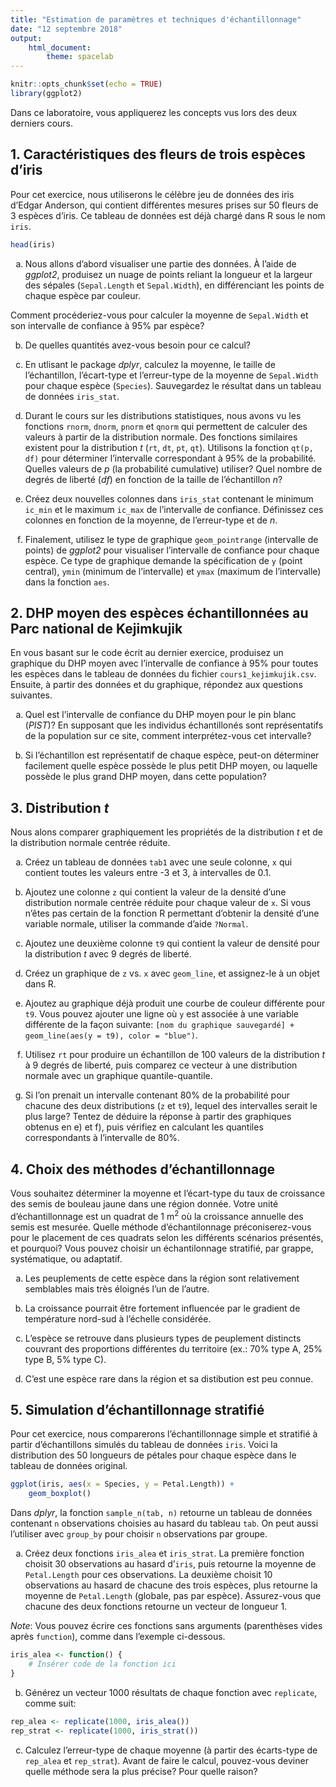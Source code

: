 ```yaml
---
title: "Estimation de paramètres et techniques d'échantillonnage"
date: "12 septembre 2018"
output: 
    html_document:
        theme: spacelab
---
```


```r
knitr::opts_chunk$set(echo = TRUE)
library(ggplot2)
```

Dans ce laboratoire, vous appliquerez les concepts vus lors des deux derniers cours.


## 1. Caractéristiques des fleurs de trois espèces d'iris

Pour cet exercice, nous utiliserons le célèbre jeu de données des iris d'Edgar Anderson, qui contient différentes mesures prises sur 50 fleurs de 3 espèces d'iris. Ce tableau de données est déjà chargé dans R sous le nom `iris`.

```r
head(iris)
```

a) Nous allons d'abord visualiser une partie des données. À l'aide de *ggplot2*, produisez un nuage de points reliant la longueur et la largeur des sépales (`Sepal.Length` et `Sepal.Width`), en différenciant les points de chaque espèce par couleur.

Comment procéderiez-vous pour calculer la moyenne de `Sepal.Width` et son intervalle de confiance à 95% par espèce?

b) De quelles quantités avez-vous besoin pour ce calcul?

c) En utlisant le package *dplyr*, calculez la moyenne, le taille de l'échantillon, l'écart-type et l'erreur-type de la moyenne de `Sepal.Width` pour chaque espèce (`Species`). Sauvegardez le résultat dans un tableau de données `iris_stat`.

d) Durant le cours sur les distributions statistiques, nous avons vu les fonctions `rnorm`, `dnorm`, `pnorm` et `qnorm` qui permettent de calculer des valeurs à partir de la distribution normale. Des fonctions similaires existent pour la distribution $t$ (`rt`, `dt`, `pt`, `qt`). Utilisons la fonction `qt(p, df)` pour déterminer l'intervalle correspondant à 95% de la probabilité. Quelles valeurs de $p$ (la probabilité cumulative) utiliser? Quel nombre de degrés de liberté ($df$) en fonction de la taille de l'échantillon $n$?

e) Créez deux nouvelles colonnes dans `iris_stat` contenant le minimum `ic_min` et le maximum `ic_max` de l'intervalle de confiance. Définissez ces colonnes en fonction de la moyenne, de l'erreur-type et de $n$.

f) Finalement, utilisez le type de graphique `geom_pointrange` (intervalle de points) de *ggplot2* pour visualiser l'intervalle de confiance pour chaque espèce. Ce type de graphique demande la spécification de `y` (point central), `ymin` (minimum de l'intervalle) et `ymax` (maximum de l'intervalle) dans la fonction `aes`.


## 2. DHP moyen des espèces échantillonnées au Parc national de Kejimkujik

En vous basant sur le code écrit au dernier exercice, produisez un graphique du DHP moyen avec l'intervalle de confiance à 95% pour toutes les espèces dans le tableau de données du fichier `cours1_kejimkujik.csv`. Ensuite, à partir des données et du graphique, répondez aux questions suivantes.

a) Quel est l'intervalle de confiance du DHP moyen pour le pin blanc (*PIST*)? En supposant que les individus échantillonés sont représentatifs de la population sur ce site, comment interprétez-vous cet intervalle?

b) Si l'échantillon est représentatif de chaque espèce, peut-on déterminer facilement quelle espèce possède le plus petit DHP moyen, ou laquelle possède le plus grand DHP moyen, dans cette population?


## 3. Distribution *t*

Nous alons comparer graphiquement les propriétés de la distribution *t* et de la distribution normale centrée réduite.

a) Créez un tableau de données `tab1` avec une seule colonne, `x` qui contient toutes les valeurs entre -3 et 3, à intervalles de 0.1.

b) Ajoutez une colonne `z` qui contient la valeur de la densité d'une distribution normale centrée réduite pour chaque valeur de `x`. Si vous n'êtes pas certain de la fonction R permettant d'obtenir la densité d'une variable normale, utiliser la commande d'aide `?Normal`.

c) Ajoutez une deuxième colonne `t9` qui contient la valeur de densité pour la distribution *t* avec 9 degrés de liberté.

d) Créez un graphique de `z` vs. `x` avec `geom_line`, et assignez-le à un objet dans R.

e) Ajoutez au graphique déjà produit une courbe de couleur différente pour `t9`.
Vous pouvez ajouter une ligne où `y` est associée à une variable différente de la façon suivante:
`[nom du graphique sauvegardé] + geom_line(aes(y = t9), color = "blue")`.

f) Utilisez `rt` pour produire un échantillon de 100 valeurs de la distribution *t* à 9 degrés de liberté, puis comparez ce vecteur à une distribution normale avec un graphique quantile-quantile.

g) Si l'on prenait un intervalle contenant 80% de la probabilité pour chacune des deux distributions (`z` et `t9`), lequel des intervalles serait le plus large? Tentez de déduire la réponse à partir des graphiques obtenus en e) et f), puis vérifiez en calculant les quantiles correspondants à l'intervalle de 80%.


## 4. Choix des méthodes d'échantillonnage

Vous souhaitez déterminer la moyenne et l'écart-type du taux de croissance des semis de bouleau jaune dans une région donnée. Votre unité d'échantillonnage est un quadrat de 1 m$^2$ où la croissance annuelle des semis est mesurée. Quelle méthode d'échantilonnage préconiserez-vous pour le placement de ces quadrats selon les différents scénarios présentés, et pourquoi? Vous pouvez choisir un échantilonnage stratifié, par grappe, systématique, ou adaptatif.

a) Les peuplements de cette espèce dans la région sont relativement semblables mais très éloignés l'un de l'autre.

b) La croissance pourrait être fortement influencée par le gradient de température nord-sud à l'échelle considérée.

c) L'espèce se retrouve dans plusieurs types de peuplement distincts couvrant des proportions différentes du territoire (ex.: 70% type A, 25% type B, 5% type C).

d) C'est une espèce rare dans la région et sa distibution est peu connue.


## 5. Simulation d'échantillonnage stratifié

Pour cet exercice, nous comparerons l'échantillonnage simple et stratifié à partir d'échantillons simulés du tableau de données `iris`. Voici la distribution des 50 longueurs de pétales pour chaque espèce dans le tableau de données original.

```r
ggplot(iris, aes(x = Species, y = Petal.Length)) + 
    geom_boxplot()
```


Dans *dplyr*, la fonction `sample_n(tab, n)` retourne un tableau de données contenant `n` observations choisies au hasard du tableau `tab`. On peut aussi l'utiliser avec `group_by` pour choisir `n` observations par groupe. 


a) Créez deux fonctions `iris_alea` et `iris_strat`. La première fonction choisit 30 observations au hasard d'`iris`, puis retourne la moyenne de `Petal.Length` pour ces observations. La deuxième choisit 10 observations au hasard de chacune des trois espèces, plus retourne la moyenne de `Petal.Length` (globale, pas par espèce). Assurez-vous que chacune des deux fonctions retourne un vecteur de longueur 1.

*Note*: Vous pouvez écrire ces fonctions sans arguments (parenthèses vides après `function`), comme dans l'exemple ci-dessous.

```r
iris_alea <- function() {
    # Insérer code de la fonction ici
}

```

b) Générez un vecteur 1000 résultats de chaque fonction avec `replicate`, comme suit:

```r
rep_alea <- replicate(1000, iris_alea())
rep_strat <- replicate(1000, iris_strat())
```

c) Calculez l'erreur-type de chaque moyenne (à partir des écarts-type de `rep_alea` et `rep_strat`). Avant de faire le calcul, pouvez-vous deviner quelle méthode sera la plus précise? Pour quelle raison? 

